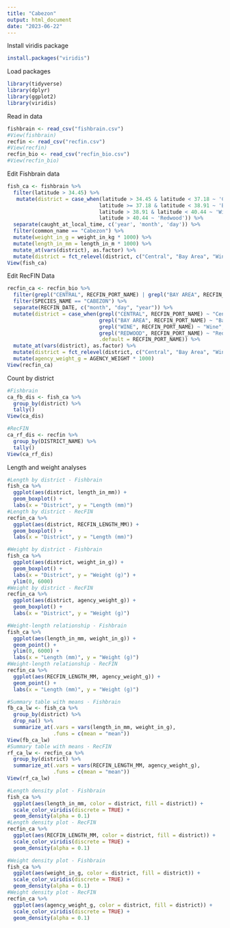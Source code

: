 ```yaml
---
title: "Cabezon"
output: html_document
date: "2023-06-22"
---
```


Install viridis package
```r
install.packages("viridis")
```

Load packages
```r
library(tidyverse)
library(dplyr)
library(ggplot2)
library(viridis)
```

Read in  data
```r
fishbrain <- read_csv("fishbrain.csv")
#View(fishbrain)
recfin <- read_csv("recfin.csv")
#View(recfin)
recfin_bio <- read_csv("recfin_bio.csv")
#View(recfin_bio)
```

Edit Fishbrain data
```r
fish_ca <- fishbrain %>% 
  filter(latitude > 34.45) %>% 
   mutate(district = case_when(latitude > 34.45 & latitude < 37.18 ~ 'Central',
                              latitude >= 37.18 & latitude < 38.91 ~ 'Bay Area',
                              latitude > 38.91 & latitude < 40.44 ~ 'Wine',
                              latitude > 40.44 ~ 'Redwood')) %>% 
  separate(caught_at_local_time, c('year', 'month', 'day')) %>%  
  filter(common_name == "Cabezon") %>% 
  mutate(weight_in_g = weight_in_kg * 1000) %>% 
  mutate(length_in_mm = length_in_m * 1000) %>% 
  mutate_at(vars(district), as.factor) %>% 
  mutate(district = fct_relevel(district, c("Central", "Bay Area", "Wine", "Redwood")))
View(fish_ca)
```

Edit RecFIN Data
```r
recfin_ca <- recfin_bio %>% 
  filter(grepl("CENTRAL", RECFIN_PORT_NAME) | grepl("BAY AREA", RECFIN_PORT_NAME) | grepl("WINE", RECFIN_PORT_NAME) | grepl("REDWOOD", RECFIN_PORT_NAME)) %>% 
  filter(SPECIES_NAME == "CABEZON") %>% 
  separate(RECFIN_DATE, c("month", "day", "year")) %>% 
  mutate(district = case_when(grepl("CENTRAL", RECFIN_PORT_NAME) ~ "Central",
                              grepl("BAY AREA", RECFIN_PORT_NAME) ~ "Bay Area",
                              grepl("WINE", RECFIN_PORT_NAME) ~ "Wine",
                              grepl("REDWOOD", RECFIN_PORT_NAME) ~ "Redwood",
                              .default = RECFIN_PORT_NAME)) %>% 
  mutate_at(vars(district), as.factor) %>% 
  mutate(district = fct_relevel(district, c("Central", "Bay Area", "Wine", "Redwood"))) %>% 
  mutate(agency_weight_g = AGENCY_WEIGHT * 1000)
View(recfin_ca)
```

Count by district
```r
#Fishbrain
ca_fb_dis <- fish_ca %>% 
  group_by(district) %>% 
  tally()
View(ca_dis)

#RecFIN
ca_rf_dis <- recfin %>% 
  group_by(DISTRICT_NAME) %>% 
  tally()
View(ca_rf_dis)
```

Length and weight analyses 
```r
#Length by district - Fishbrain
fish_ca %>% 
  ggplot(aes(district, length_in_mm)) +
  geom_boxplot() +
  labs(x = "District", y = "Length (mm)")
#Length by district - RecFIN
recfin_ca %>% 
  ggplot(aes(district, RECFIN_LENGTH_MM)) + 
  geom_boxplot() + 
  labs(x = "District", y = "Length (mm)")

#Weight by district - Fishbrain
fish_ca %>% 
  ggplot(aes(district, weight_in_g)) +
  geom_boxplot() +
  labs(x = "District", y = "Weight (g)") +
  ylim(0, 6000)
#Weight by district - RecFIN
recfin_ca %>% 
  ggplot(aes(district, agency_weight_g)) + 
  geom_boxplot() + 
  labs(x = "District", y = "Weight (g)")

#Weight-length relationship - Fishbrain
fish_ca %>% 
  ggplot(aes(length_in_mm, weight_in_g)) +
  geom_point() +
  ylim(0, 6000) + 
  labs(x = "Length (mm)", y = "Weight (g)")
#Weight-length relationship - RecFIN
recfin_ca %>% 
  ggplot(aes(RECFIN_LENGTH_MM, agency_weight_g)) +
  geom_point() +
  labs(x = "Length (mm)", y = "Weight (g)")

#Summary table with means - Fishbrain
fb_ca_lw <- fish_ca %>% 
  group_by(district) %>% 
  drop_na() %>% 
  summarize_at(.vars = vars(length_in_mm, weight_in_g),
               .funs = c(mean = "mean"))
View(fb_ca_lw)
#Summary table with means - RecFIN
rf_ca_lw <- recfin_ca %>% 
  group_by(district) %>% 
  summarize_at(.vars = vars(RECFIN_LENGTH_MM, agency_weight_g),
               .funs = c(mean = "mean")) 
View(rf_ca_lw)

#Length density plot - Fishbrain
fish_ca %>% 
  ggplot(aes(length_in_mm, color = district, fill = district)) +
  scale_color_viridis(discrete = TRUE) +
  geom_density(alpha = 0.1)
#Length density plot - RecFIN
recfin_ca %>% 
  ggplot(aes(RECFIN_LENGTH_MM, color = district, fill = district)) +
  scale_color_viridis(discrete = TRUE) +
  geom_density(alpha = 0.1)

#Weight density plot - Fishbrain
fish_ca %>% 
  ggplot(aes(weight_in_g, color = district, fill = district)) +
  scale_color_viridis(discrete = TRUE) +
  geom_density(alpha = 0.1) 
#Weight density plot - RecFIN
recfin_ca %>% 
  ggplot(aes(agency_weight_g, color = district, fill = district)) +
  scale_color_viridis(discrete = TRUE) +
  geom_density(alpha = 0.1)
```

